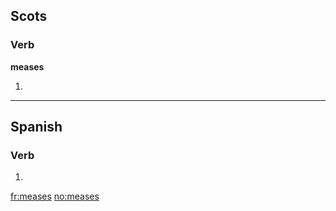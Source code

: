 ==Scots==

===Verb===
'''meases'''

# {{third-person singular of|mease|lang=sco}}

----

==Spanish==
 
===Verb===
{{es-verb-form|mear}}
 
# {{es-verb form of|ending=ar|mood=subjunctive|tense=imperfect|sera=se|pers=2|formal=no|number=singular|[[mear]]}}

[[fr:meases]]
[[no:meases]]